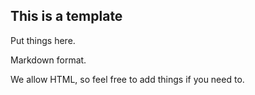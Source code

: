 ## This is a template

Put things here.

Markdown format.

We allow HTML, so feel free to <span className="yellow">add 
things if you need to.</span>
